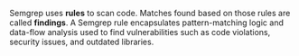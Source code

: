 <!-- 

Introduction to what Semgrep is and how it works.

-->

Semgrep uses **rules** to scan code. Matches found based on those rules are called **findings**. A Semgrep rule encapsulates pattern-matching logic and data-flow analysis used to find vulnerabilities such as code violations, security issues, and outdated libraries.
